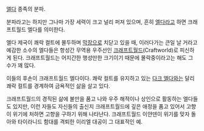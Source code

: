 {{{+1 '''Craftworld Eldar'''}}}

[[엘다]] 종족의 분파.

분파라고는 하지만 그나마 가장 세력이 크고 널리 퍼져 있으며, 흔히 [[엘다]]라고 하면 크래프트월드 엘다를 의미한다.

엘다 제국이 쾌락 컬트에 몰두하며 [[막장]]으로 치닫고 있을 때, 이러다가는 큰일 날 거라고 예감한 소수의 엘다들은 항성간 무역용 우주선인 [[크래프트월드]](Craftworld)로 피신하게 된다. 크래프트월드는 어지간한 행성만한 크기이기 때문에 몰락중이라고는 해도 그 수가 꽤 많다.

이들의 후손이 크래프트월드 엘다이다. 쾌락 컬트를 유지하고 있는 [[다크 엘다]]와는 달리 쾌락 컬트를 경계하여 금욕적인 삶을 살고 있다.

크래프트월드의 경직된 삶에 불만을 품고 나와 우주 해적이나 상인으로 활동하는 엘다들도 있지만, 이런 자들도 자신들의 출신지 크래프트월드에 깊은 애정을 품고 있어서 고향이 위기에 처하면 고향을 구하기 위해 나타난다. 크래프트월드 이얀덴이 위기를 맞자 돌아와 타이라니드 함대를 격퇴한 이리엘 대공이 그 대표적인 예.
